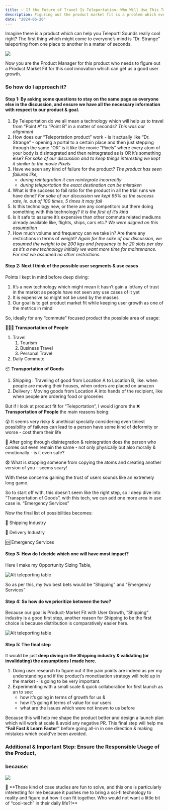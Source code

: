```yaml
---
title: 💡 If the Future of Travel Is Teleportation- Who Will Use This Technology?
description: Figuring out the product market fit is a problem which every PM faces, recently my manager & I spoke of this riveting & thought-provoking case study, and here is a summary of how I would approach it. 
date: "2024-06-20"
---
```


Imagine there is a product which can help you Teleport! Sounds really cool right? The first thing which might come to everyone’s mind is “Dr. Strange” teleporting from one place to another in a matter of seconds.

![](https://media1.giphy.com/media/3orif7N2qBUUJ2hUK4/giphy.gif?cid=7941fdc6x6qcod1upnmabbxp6d9xkvsmztcj2ompgtuaoabx&ep=v1_gifs_search&rid=giphy.gif&ct=g)

Now you are the Product Manager for this product who needs to figure out a Product Market Fit for this cool innovation which can get us a good user growth.

### So how do I approach it?
#### Step 1: By asking some questions to stay on the same page as everyone else in the discussion, and ensure we have all the necessary information with respect to our product & goal.

1. By Teleportation do we all mean a technology which will help us to travel from “Point A” to “Point B” in a matter of seconds? *This was our alignment*
2.  How does our “Teleportation product” work - is it actually like “Dr. Strange” - opening a portal to a certain place and then just stepping through the same “OR” is it like the movie “Pixels” where every atom of your body is disintegrated and then reintegrated as is OR it’s something else? *For sake of our discussion and to keep things interesting we kept it similar to the movie Pixels*
3. Have we seen any kind of failure for the product? *The product has seen failures like,* 
    - *during reintegration it can reintegrate incorrectly*
    - *during teleportation the exact destination can be mistaken*
5. What is the success to fail ratio for the product in all the trial runs we have done? *For sake of our discussion we kept 95% as the success rate, ie. out of 100 times, 5 times it may fail*
6. Is this technology new, or there are any competitors out there doing something with this technology? *It is the first of it’s kind*
7. Is it safe to assume it’s expensive than other commute related mediums already available like, flights, ships, cars etc.? *We were aligned on this assumption* 
8. How much volume and frequency can we take in? Are there any restrictions in terms of weight? *Again for the sake of our discussion, we assumed the weight to be 200 kgs and frequency to be 20 slots per day as it’s a new technology initially we want more time for maintenance. For rest we assumed no other restrictions.*

#### Step 2: Next I think of the possible user segments & use cases

Points I kept in mind before deep diving:
1. It’s a new technology which might mean it hasn’t gain a lot/any of trust in the market as people have not seen any use cases of it yet
2. It is expensive so might not be used by the masses
3. Our goal is to get product market fit while keeping user growth as one of the metrics in mind

So, ideally for any “commute” focused product the possible area of usage:

🙎🏼‍♂️ **Transportation of People**
1. Travel
    1. Tourism
    2. Business Travel
    3. Personal Travel
2. Daily Commute

📦 **Transportation of Goods**
1. Shipping : Traveling of good from Location A to Location B, like. when people are moving their houses, when orders are placed on amazon
2. Delivery : Moving goods from Location A into hands of the recipient, like when people are ordering food or groceries


But if I look at product fit for “Teleportation”, I would ignore the ❌ **Transportation of People** the main reasons being: 

😵 It seems very risky & unethical specially considering even tiniest possibility of failures can lead to a person have some kind of deformity or worse - cost them their life

🤔 After going through disintegration & reintegration does the person who comes out even remain the same - not only physically but also morally & emotionally - is it even safe?

😨 What is stopping someone from copying the atoms and creating another version of you - seems scary!

With these concerns gaining the trust of users sounds like an extremely long game.

So to start off with, this doesn’t seem like the right step, so I deep dive into “Transportation of Goods”, with this tech, we can add one more area in use case ie. “Emergency Services”

Now the final list of possibilities becomes:

🚢 Shipping Industry

🚚 Delivery Industry

🆘 Emergency Services

#### Step 3: How do I decide which one will have most impact?

Here I make my Opportunity Sizing Table,

![Alt teleporting table](../../assets/teleporting_table1.png)

So as per this, my two best bets would be “Shipping” and “Emergency Services”

#### Step 4: So how do we prioritize between the two?

Because our goal is Product-Market Fit with User Growth, “Shipping” industry is a good first step, another reason for Shipping to be the first choice is because distribution is comparatively easier here.

![Alt teleporting table](../../assets/teleporting_table2.png)

#### Step 5: The final step

It would be just **deep diving in the Shipping industry & validating (or invalidating) the assumptions I made here.**

1. Doing user research to figure out if the pain points are indeed as per my understanding and if the product’s monetisation strategy will hold up in the market - is going to be very important.
2. Experimenting with a small scale & quick collaboration for first launch as an to see:
    - how it’s going in terms of growth for us &
    - how it’s going it terms of value for our users
    - what are the issues which were not known to us before

Because this will help me shape the product better and design a launch plan which will work at scale & avoid any negative PR.
This final step will help me **“Fail Fast & Learn Faster”** before going all-in in one direction & making mistakes which could’ve been avoided.

### Additional & Important Step: Ensure the Responsible Usage of the Product, 
### because:

![](https://media3.giphy.com/media/RN6OnheJ9ZEm4/giphy.gif?cid=7941fdc6h17diilgkstucqsr6omv8cu1s245z5f1iy7c58ap&ep=v1_gifs_search&rid=giphy.gif&ct=g)

<aside>
🧠 **These kind of case studies are fun to solve, and this one is particularly interesting for me because it pushes me to bring a sci-fi technology to reality and figure out how it can fit together. Who would not want a little bit of “cool-tech” in their daily life?!**

</aside>